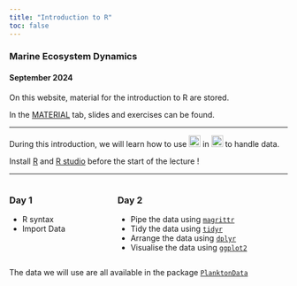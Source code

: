 ```yaml
---
title: "Introduction to R"
toc: false
---
```


### Marine Ecosystem Dynamics

#### September 2024

On this website, material for the introduction to R are stored.

In the [MATERIAL](MATERIAL/index.qmd){.button} tab, slides and exercises can be found.

----


During this introduction, we will learn how to use ![](./assets/images/Rlogo.svg){height=1.5em style=margin-bottom;} in ![](./assets/images/RSTUDIO.png){height=1.5em style=margin-bottom;} to handle data.

Install [R](https://ftp.acc.umu.se/mirror/CRAN/){target="_blank"} and [R studio](https://posit.co/download/rstudio-desktop/){target="_blank"} before the start of the lecture !

----

::: columns
::: {.column width="\"50%"}
### Day 1

- R syntax
- Import Data

:::

::: {.column width="\"40%"}
### Day 2
- Pipe the data using [`magrittr`](https://magrittr.tidyverse.org/){target="_blank"}
- Tidy the data using [`tidyr`](https://tidyr.tidyverse.org/){target="_blank"}
- Arrange the data using [`dplyr`](https://dplyr.tidyverse.org/){target="_blank"}
- Visualise the data using [`ggplot2`](https://ggplot2.tidyverse.org/){target="_blank"}
:::
:::

The data we will use are all available in the package [`PlanktonData`](https://kmgjan.github.io/PlanktonData/){target="_blank"}


